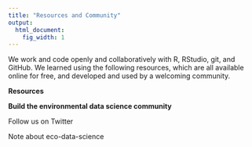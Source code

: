 ```yaml
---
title: "Resources and Community"
output:
  html_document:
    fig_width: 1
---
```


We work and code openly and collaboratively with R, RStudio, git, and GitHub. 
We learned using the following resources, which are all available online for free, and developed and used by a welcoming community.

**Resources** 

<!--- TODO NING: format Box 1, Box 2 
- MEAM webinar: telling our story to a wider audience

--->


**Build the environmental data science community**

Follow us on Twitter
<!--- 
@OHIscience
@juliesquid
@jafflerbach
@oharac
@ben_d_best
@BSHalpern
--->  
  
Note about eco-data-science

<!---

**Community Calls** https://github.com/ropensci/commcalls/issues

We will host community calls to share stories bridging environmental science and data science. 

- Community Call 1: Ocean Health Index Science Team: Our Path to Better Science in Less Time

--->

